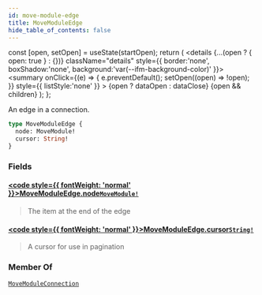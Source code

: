 ```yaml
---
id: move-module-edge
title: MoveModuleEdge
hide_table_of_contents: false
---
```









  const [open, setOpen] = useState(startOpen);
  return (
    <details {...(open ? { open: true } : {})} className="details" style={{ border:'none', boxShadow:'none', background:'var(--ifm-background-color)' }}>
      <summary
        onClick={(e) => {
          e.preventDefault();
          setOpen((open) => !open);
        }}
        style={{ listStyle:'none' }}
      >
      {open ? dataOpen : dataClose}
      </summary>
      {open && children}
    </details>
  );
};








An edge in a connection.


```graphql
type MoveModuleEdge {
  node: MoveModule!
  cursor: String!
}
```




### Fields

#### [<code style={{ fontWeight: 'normal' }}>MoveModuleEdge.<b>node</b></code>](#)<Bullet />[`MoveModule!`](/references/sui-api/graphql/reference/objects/move-module) <Badge class="badge badge--secondary" text="non-null"/> <Badge class="badge badge--secondary" text="object"/> 
> 
> 
> The item at the end of the edge
> 

#### [<code style={{ fontWeight: 'normal' }}>MoveModuleEdge.<b>cursor</b></code>](#)<Bullet />[`String!`](/references/sui-api/graphql/reference/scalars/string) <Badge class="badge badge--secondary" text="non-null"/> <Badge class="badge badge--secondary" text="scalar"/> 
> 
> 
> A cursor for use in pagination
> 



### Member Of

[`MoveModuleConnection`](/references/sui-api/graphql/reference/objects/move-module-connection)  <Badge class="badge badge--secondary" text="object"/>

